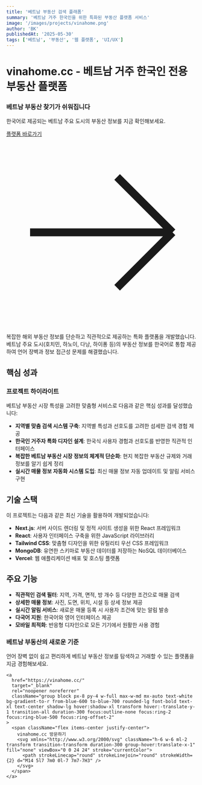 ```yaml
---
title: '베트남 부동산 검색 플래폼'
summary: '베트남 거주 한국인을 위한 특화된 부동산 플랫폼 서비스'
image: '/images/projects/vinahome.png'
author: 'BK'
publishedAt: '2025-05-30'
tags: ['베트남', '부동산', '웹 플랫폼', 'UI/UX']
---
```


# vinahome.cc - 베트남 거주 한국인 전용 부동산 플랫폼

<div className="mb-12 mt-8 p-6 bg-gradient-to-r from-blue-50 to-indigo-50 rounded-xl shadow-md border border-blue-200 transform transition-all duration-500 hover:shadow-lg hover:border-blue-300">
  <div className="flex flex-col md:flex-row md:items-center md:justify-between gap-6">
    <div className="md:flex-1">
      <h3 className="text-xl md:text-2xl font-bold text-blue-800 mb-3">베트남 부동산 찾기가 쉬워집니다</h3>
      <p className="text-blue-700 mb-4 text-base md:text-lg">한국어로 제공되는 베트남 주요 도시의 부동산 정보를 지금 확인해보세요.</p>
    </div>
    <div className="md:flex-shrink-0">
      <a
        href="https://vinahome.cc/"
        target="_blank"
        rel="noopener noreferrer"
        className="group block w-full md:w-auto px-6 py-3 text-white bg-gradient-to-r from-blue-600 to-blue-700 rounded-lg font-bold text-lg text-center shadow-md hover:shadow-lg transform hover:-translate-y-1 transition-all duration-300 focus:outline-none focus:ring-2 focus:ring-blue-500 focus:ring-offset-2"
      >
        <span className="flex items-center justify-center">
          플랫폼 바로가기
          <svg xmlns="http://www.w3.org/2000/svg" className="h-5 w-5 ml-2 transform transition-transform duration-300 group-hover:translate-x-1" fill="none" viewBox="0 0 24 24" stroke="currentColor">
            <path strokeLinecap="round" strokeLinejoin="round" strokeWidth={2} d="M14 5l7 7m0 0l-7 7m7-7H3" />
          </svg>
        </span>
      </a>
    </div>
  </div>
</div>

복잡한 해외 부동산 정보를 단순하고 직관적으로 제공하는 특화 플랫폼을 개발했습니다. 베트남 주요 도시(호치민, 하노이, 다낭, 하이퐁 등)의 부동산 정보를 한국어로 통합 제공하여 언어 장벽과 정보 접근성 문제를 해결했습니다.

## 핵심 성과

<div className="my-8 rounded-lg bg-gradient-to-r from-blue-50 to-indigo-50 p-6 shadow-sm border border-blue-100">
  <div className="flex items-start">
    <div>
      <h3 className="text-lg font-medium text-blue-800">프로젝트 하이라이트</h3>
      <div className="mt-2 text-blue-700">
        <p className="mb-3">베트남 부동산 시장 특성을 고려한 맞춤형 서비스로 다음과 같은 핵심 성과를 달성했습니다:</p>
      </div>
    </div>
  </div>
</div>

- **지역별 맞춤 검색 시스템 구축**: 지역별 특성과 선호도를 고려한 섬세한 검색 경험 제공
- **한국인 거주자 특화 디자인 설계**: 한국식 사용자 경험과 선호도를 반영한 직관적 인터페이스
- **복잡한 베트남 부동산 시장 정보의 체계적 단순화**: 현지 복잡한 부동산 규제와 거래 정보를 알기 쉽게 정리
- **실시간 매물 정보 자동화 시스템 도입**: 최신 매물 정보 자동 업데이트 및 알림 서비스 구현


## 기술 스택

이 프로젝트는 다음과 같은 최신 기술을 활용하여 개발되었습니다:

- **Next.js**: 서버 사이드 렌더링 및 정적 사이트 생성을 위한 React 프레임워크
- **React**: 사용자 인터페이스 구축을 위한 JavaScript 라이브러리
- **Tailwind CSS**: 맞춤형 디자인을 위한 유틸리티 우선 CSS 프레임워크
- **MongoDB**: 유연한 스키마로 부동산 데이터를 저장하는 NoSQL 데이터베이스
- **Vercel**: 웹 애플리케이션 배포 및 호스팅 플랫폼

## 주요 기능

- **직관적인 검색 필터**: 지역, 가격, 면적, 방 개수 등 다양한 조건으로 매물 검색
- **상세한 매물 정보**: 사진, 도면, 위치, 시설 등 상세 정보 제공
- **실시간 알림 서비스**: 새로운 매물 등록 시 사용자 조건에 맞는 알림 발송
- **다국어 지원**: 한국어와 영어 인터페이스 제공
- **모바일 최적화**: 반응형 디자인으로 모든 기기에서 원활한 사용 경험

<div className="mb-16 mt-8 p-6 bg-gradient-to-r from-blue-50 to-indigo-50 rounded-xl shadow-md border border-blue-200 transform transition-all duration-500 hover:shadow-lg hover:border-blue-300">
  <div className="flex flex-col items-center text-center">
    <h3 className="text-2xl font-bold text-blue-800 mb-4">베트남 부동산의 새로운 기준</h3>
    <p className="text-blue-700 mb-6 text-lg max-w-xl mx-auto">언어 장벽 없이 쉽고 편리하게 베트남 부동산 정보를 탐색하고 거래할 수 있는 플랫폼을 지금 경험해보세요.</p>
    
    <a
      href="https://vinahome.cc/"
      target="_blank"
      rel="noopener noreferrer"
      className="group block px-8 py-4 w-full max-w-md mx-auto text-white bg-gradient-to-r from-blue-600 to-blue-700 rounded-lg font-bold text-xl text-center shadow-lg hover:shadow-xl transform hover:-translate-y-1 transition-all duration-300 focus:outline-none focus:ring-2 focus:ring-blue-500 focus:ring-offset-2"
    >
      <span className="flex items-center justify-center">
        vinahome.cc 방문하기
        <svg xmlns="http://www.w3.org/2000/svg" className="h-6 w-6 ml-2 transform transition-transform duration-300 group-hover:translate-x-1" fill="none" viewBox="0 0 24 24" stroke="currentColor">
          <path strokeLinecap="round" strokeLinejoin="round" strokeWidth={2} d="M14 5l7 7m0 0l-7 7m7-7H3" />
        </svg>
      </span>
    </a>
  </div>
</div>
